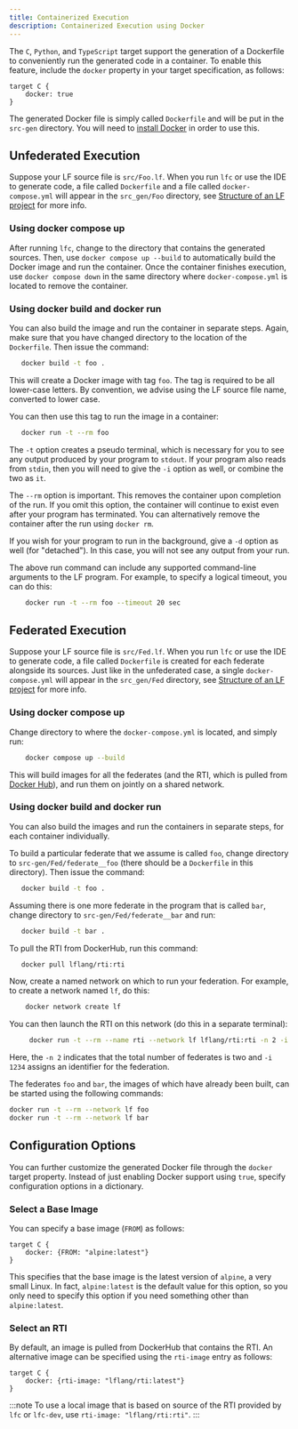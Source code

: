 ```yaml
---
title: Containerized Execution
description: Containerized Execution using Docker
---
```


The `C`, `Python`, and `TypeScript` target support the generation of a Dockerfile to conveniently run the generated code in a container. To enable this feature, include the `docker` property in your target specification, as follows:

```lf-c
target C {
    docker: true
}
```

The generated Docker file is simply called `Dockerfile` and will be put in the `src-gen` directory. You will need to [install Docker](https://docs.docker.com/get-docker/) in order to use this.


## Unfederated Execution
Suppose your LF source file is `src/Foo.lf`. When you run `lfc` or use the IDE to generate code, a file called `Dockerfile` and a file called `docker-compose.yml` will appear in the `src_gen/Foo` directory, see [Structure of an LF project](/docs/handbook/a-first-reactor#structure-of-an-lf-project) for more info.

### Using docker compose up
After running `lfc`, change to the directory that contains the generated sources. Then, use `docker compose up --build` to automatically build the Docker image and run the container. Once the container finishes execution, use `docker compose down` in the same directory where `docker-compose.yml` is located to remove the container.

### Using docker build and docker run
You can also build the image and run the container in separate steps. Again, make sure that you have changed directory to the location of the `Dockerfile`. Then issue the command:

```sh
   docker build -t foo .
```

This will create a Docker image with tag `foo`. The tag is required to be all lower-case letters. By convention, we advise using the LF source file name, converted to lower case.

You can then use this tag to run the image in a container:

```sh
   docker run -t --rm foo
```

The `-t` option creates a pseudo terminal, which is necessary for you to see any output produced by your program to `stdout`. If your program also reads from `stdin`, then you will need to give the `-i` option as well, or combine the two as `it`.

The `--rm` option is important. This removes the container upon completion of the run. If you omit this option, the container will continue to exist even after your program has terminated. You can alternatively remove the container after the run using `docker rm`.

If you wish for your program to run in the background, give a `-d` option as well (for "detached"). In this case, you will not see any output from your run.

The above run command can include any supported command-line arguments to the LF program. For example, to specify a logical timeout, you can do this:

```sh
    docker run -t --rm foo --timeout 20 sec
```

## Federated Execution
Suppose your LF source file is `src/Fed.lf`. When you run `lfc` or use the IDE to generate code, a file called `Dockerfile` is created for each federate alongside its sources. Just like in the unfederated case, a single `docker-compose.yml` will appear in the `src_gen/Fed` directory, see [Structure of an LF project](/docs/handbook/a-first-reactor#structure-of-an-lf-project) for more info.

### Using docker compose up
Change directory to where the `docker-compose.yml` is located, and simply run:
```sh
    docker compose up --build 
```
This will build images for all the federates (and the RTI, which is pulled from [Docker Hub](https://hub.docker.com/r/lflang/rti)), and run them on jointly on a shared network.

### Using docker build and docker run
You can also build the images and run the containers in separate steps, for each container individually. 

To build a particular federate that we assume is called `foo`, change directory to `src-gen/Fed/federate__foo` (there should be a `Dockerfile` in this directory). Then issue the command:

```sh
   docker build -t foo .
```

Assuming there is one more federate in the program that is called `bar`, change directory to `src-gen/Fed/federate__bar` and run:

```sh
   docker build -t bar .
```

To pull the RTI from DockerHub, run this command:
```sh
   docker pull lflang/rti:rti
```
Now, create a named network on which to run your federation. For example, to create a network named `lf`, do this:

```sh
    docker network create lf
```

You can then launch the RTI on this network (do this in a separate terminal):

```sh
     docker run -t --rm --name rti --network lf lflang/rti:rti -n 2 -i 1234
```

Here, the `-n 2` indicates that the total number of federates is two and `-i 1234` assigns an identifier for the federation.

The federates `foo` and `bar`, the images of which have already been built, can be started using the following commands:
```sh
docker run -t --rm --network lf foo
docker run -t --rm --network lf bar
```

## Configuration Options
You can further customize the generated Docker file through the `docker` target property. Instead of just enabling Docker support using `true`, specify configuration options in a dictionary.

### Select a Base Image
You can specify a base image (`FROM`) as follows:

```lf-c
target C {
    docker: {FROM: "alpine:latest"}
}
```

This specifies that the base image is the latest version of `alpine`, a very small Linux. In fact, `alpine:latest` is the default value for this option, so you only need to specify this option if you need something other than `alpine:latest`.

### Select an RTI
By default, an image is pulled from DockerHub that contains the RTI. An alternative image can be specified using the `rti-image` entry as follows:

```lf-c
target C {
    docker: {rti-image: "lflang/rti:latest"}
}
```

:::note
To use a local image that is based on source of the RTI provided by `lfc` or `lfc-dev`, use `rti-image: "lflang/rti:rti"`.
:::
